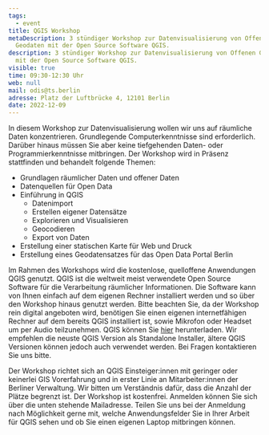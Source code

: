 ```yaml
---
tags:
  - event
title: QGIS Workshop
metaDescription: 3 stündiger Workshop zur Datenvisualisierung von Offenen
  Geodaten mit der Open Source Software QGIS.
description: 3 stündiger Workshop zur Datenvisualisierung von Offenen Geodaten
  mit der Open Source Software QGIS.
visible: true
time: 09:30-12:30 Uhr
web: null
mail: odis@ts.berlin
adresse: Platz der Luftbrücke 4, 12101 Berlin
date: 2022-12-09
---
```


In diesem Workshop zur Datenvisualisierung wollen wir uns auf räumliche Daten konzentrieren. Grundlegende Computerkenntnisse sind erforderlich. Darüber hinaus müssen Sie aber keine tiefgehenden Daten- oder Programmierkenntnisse mitbringen. Der Workshop wird in Präsenz stattfinden und behandelt folgende Themen:

- Grundlagen räumlicher Daten und offener Daten
- Datenquellen für Open Data
- Einführung in QGIS
  - Datenimport
  - Erstellen eigener Datensätze
  - Explorieren und Visualisieren
  - Geocodieren
  - Export von Daten
- Erstellung einer statischen Karte für Web und Druck
- Erstellung eines Geodatensatzes für das Open Data Portal Berlin

Im Rahmen des Workshops wird die kostenlose, quelloffene Anwendungen QGIS genutzt. QGIS ist die weltweit meist verwendete Open Source Software für die Verarbeitung räumlicher Informationen. Die Software kann von Ihnen einfach auf dem eigenen Rechner installiert werden und so über den Workshop hinaus genutzt werden. Bitte beachten Sie, da der Workshop rein digital angeboten wird, benötigen Sie einen eigenen internetfähigen Rechner auf dem bereits QGIS installiert ist, sowie Mikrofon oder Headset um per Audio teilzunehmen. QGIS können Sie [hier](https://www.qgis.org/de/site/forusers/download.html) herunterladen. Wir empfehlen die neuste QGIS Version als Standalone Installer, ältere QGIS Versionen können jedoch auch verwendet werden. Bei Fragen kontaktieren Sie uns bitte.

Der Workshop richtet sich an QGIS Einsteiger:innen mit geringer oder keinerlei GIS Vorerfahrung und in erster Linie an Mitarbeiter:innen der Berliner Verwaltung. Wir bitten um Verständnis dafür, dass die Anzahl der Plätze begrenzt ist.
Der Workshop ist kostenfrei. Anmelden können Sie sich über die unten stehende Mailadresse. Teilen Sie uns bei der Anmeldung nach Möglichkeit gerne mit, welche Anwendungsfelder Sie in Ihrer Arbeit für QGIS sehen und ob Sie einen eigenen Laptop mitbringen können.
